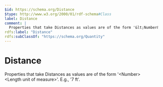 ```yaml
---
$id: https://schema.org/Distance
$type: http://www.w3.org/2000/01/rdf-schema#Class
label: Distance
comment: |
  Properties that take Distances as values are of the form '&lt;Number&gt; &lt;Length unit of measure&gt;'. E.g., '7 ft'.
rdfs:label: "Distance"
rdfs:subClassOf: "https://schema.org/Quantity"
---
```


# Distance

Properties that take Distances as values are of the form '&lt;Number&gt; &lt;Length unit of measure&gt;'. E.g., '7 ft'.

